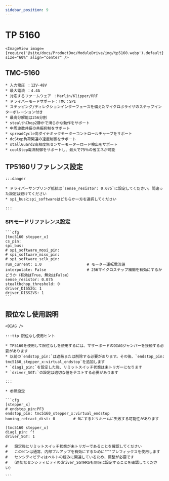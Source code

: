 ```yaml
---
sidebar_position: 9
---
```



# TP 5160

    <ImageView image={require('@site/docs/ProductDoc/ModuleDrive/img/tp5160.webp').default} size="60%" align="center" />

## TMC-5160

    * 入力電圧 ：12V-48V
    * 最大電流 ：4.4A
    * 対応するファームウェア ：Marlin/Klipper/RRF
    * ドライバーモードサポート：TMC：SPI
    * ステッピング/ディレクションインターフェースを備えたマイクロポライザのステップインターポレーション付き
    * 最高分解能は256分割
    * stealthChop2静かで滑らかな動作をサポート
    * 中周波数共振の共振抑制をサポート
    * spreadCycle高ダイナミックモーターコントロールチャープをサポート
    * dcStep負荷関連の速度制御をサポート
    * stallGuard2高精度無センサーモーターロード検出をサポート
    * coolStep電流制御をサポートし、最大で75％の省エネが可能

## TP5160リファレンス設定

    :::danger

    * ドライバーサンプリング抵抗は`sense_resistor: 0.075`に設定してください。間違った設定は避けてください
    * spi_busとspi_softwareはどちらか一方を選択してください
    
    :::

### SPIモードリファレンス設定

    ```cfg
    [tmc5160 stepper_x]
    cs_pin:
    spi_bus:
    # spi_software_mosi_pin:
    # spi_software_miso_pin:
    # spi_software_sclk_pin: 
    run_current: 1.0                    # モーター運転電流値
    interpolate: False                  # 256マイクロステップ補間を有効にするかどうか（有効はTrue、無効はFalse）
    sense_resistor: 0.075
    stealthchop_threshold: 0
    driver_DISS2G: 1
    driver_DISS2VS: 1
    ```

## 限位なし使用説明

    <DIAG />

    :::tip 限位なし使用ヒント
    
    * TP5160を使用して限位なしを使用するには、マザーボードのDIAGジャンパーを接続する必要があります
    * 以前の`endstop_pin:`は遮蔽または削除する必要があります。その後、`endstop_pin: tmc5160_stepper_x:virtual_endstop`を追加します
    * `diag1_pin:`を設定した後、リミットスイッチ状態は未トリガーになります
    * `driver_SGT:`の設定は適切な値をテストする必要があります

    :::

    * 参照設定

    ```cfg
    [stepper_x]
    # endstop_pin:PF3
    endstop_pin: tmc5160_stepper_x:virtual_endstop
    homing_retract_dist: 0        # 0にするとリホームに失敗する可能性があります

    [tmc5160 stepper_x]
    diag1_pin: ^!
    driver_SGT: 1

    #   設定後にリミットスイッチ状態が未トリガーであることを確認してください
    #   このピンは通常、内部プルアップを有効にするために"^"プレフィックスを使用します
    #   センシティビティはベルトの緩みに関連しているため、調整が必要です
    #  （適切なセンシティビティのdriver_SGTHRSも同時に設定することを確認してください）

    ```
